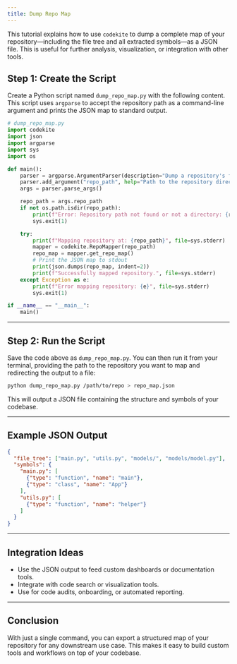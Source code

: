 ```yaml
---
title: Dump Repo Map
---
```


This tutorial explains how to use `codekite` to dump a complete map of your repository—including the file tree and all extracted symbols—as a JSON file. This is useful for further analysis, visualization, or integration with other tools.

## Step 1: Create the Script

Create a Python script named `dump_repo_map.py` with the following content. This script uses `argparse` to accept the repository path as a command-line argument and prints the JSON map to standard output.

```python
# dump_repo_map.py
import codekite
import json
import argparse
import sys
import os

def main():
    parser = argparse.ArgumentParser(description="Dump a repository's file tree and symbols as JSON using codekite.")
    parser.add_argument("repo_path", help="Path to the repository directory.")
    args = parser.parse_args()

    repo_path = args.repo_path
    if not os.path.isdir(repo_path):
        print(f"Error: Repository path not found or not a directory: {repo_path}", file=sys.stderr)
        sys.exit(1)

    try:
        print(f"Mapping repository at: {repo_path}", file=sys.stderr)
        mapper = codekite.RepoMapper(repo_path)
        repo_map = mapper.get_repo_map()
        # Print the JSON map to stdout
        print(json.dumps(repo_map, indent=2))
        print(f"Successfully mapped repository.", file=sys.stderr)
    except Exception as e:
        print(f"Error mapping repository: {e}", file=sys.stderr)
        sys.exit(1)

if __name__ == "__main__":
    main()
```

---

## Step 2: Run the Script

Save the code above as `dump_repo_map.py`. You can then run it from your terminal, providing the path to the repository you want to map and redirecting the output to a file:

```sh
python dump_repo_map.py /path/to/repo > repo_map.json
```

This will output a JSON file containing the structure and symbols of your codebase.

---

## Example JSON Output

```json
{
  "file_tree": ["main.py", "utils.py", "models/", "models/model.py"],
  "symbols": {
    "main.py": [
      {"type": "function", "name": "main"},
      {"type": "class", "name": "App"}
    ],
    "utils.py": [
      {"type": "function", "name": "helper"}
    ]
  }
}
```

---

## Integration Ideas

- Use the JSON output to feed custom dashboards or documentation tools.
- Integrate with code search or visualization tools.
- Use for code audits, onboarding, or automated reporting.

---

## Conclusion

With just a single command, you can export a structured map of your repository for any downstream use case. This makes it easy to build custom tools and workflows on top of your codebase.
